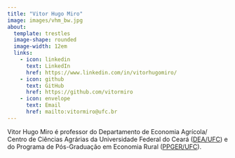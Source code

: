 ```yaml
---
title: "Vitor Hugo Miro"
image: images/vhm_bw.jpg
about: 
  template: trestles
  image-shape: rounded
  image-width: 12em
  links:
    - icon: linkedin 
      text: LinkedIn
      href: https://www.linkedin.com/in/vitorhugomiro/
    - icon: github 
      text: GitHub
      href: https://github.com/vitormiro
    - icon: envelope 
      text: Email
      href: mailto:vitormiro@ufc.br
---
```


Vitor Hugo Miro é professor do Departamento de Economia Agrícola/ Centro de Ciências Agrárias da Universidade Federal do Ceará ([DEA/UFC](https://dea.ufc.br/pt/)) e do Programa de Pós-Graduação em Economia Rural ([PPGER/UFC](https://ppger.ufc.br/pt/)).\
